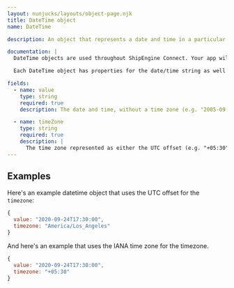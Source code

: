 ```yaml
---
layout: nunjucks/layouts/object-page.njk
title: DateTime object
name: DateTime

description: An object that represents a date and time in a particular time zone.

documentation: |
  DateTime objects are used throughout ShipEngine Connect. Your app will almost certainly need to access or return DateTime objects. Examples include the delivery date and time and the date and time of a particular shipment tracking event.

  Each DateTime object has properties for the date/time string as well as a timezone string that holds either the UTC offset (e.g. "+05:30") or [IANA time zone] (https://en.wikipedia.org/wiki/List_of_tz_database_time_zones) (e.g. "America/Los_Angeles", "Asia/Tokyo").

fields:
  - name: value
    type: string
    required: true
    description: The date and time, without a time zone (e.g. "2005-09-23T17:30:00")

  - name: timeZone
    type: string
    required: true
    description: |
      The time zone represented as either the UTC offset (e.g. "+05:30") or [IANA time zone](https\:\/\/en.wikipedia.org\/wiki\/List_of_tz_database_time_zones) (e.g. "America/Los_Angeles", "Asia/Tokyo")
---
```



Examples
-------------------------------------------------
Here's an example datetime object that uses the UTC offset for the `timezone`:

```javascript
{
  value: "2020-09-24T17:30:00",
  timezone: "America/Los_Angeles"
}
```

And here's an example that uses the IANA time zone for the timezone.

```javascript
{
  value: "2020-09-24T17:30:00",
  timezone: "+05:30"
}
```
